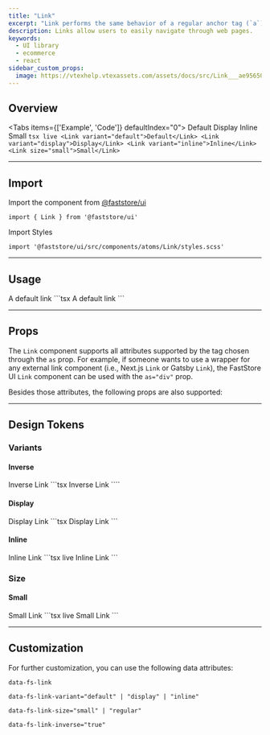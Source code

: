 ```yaml
---
title: "Link"
excerpt: "Link performs the same behavior of a regular anchor tag (`a`), but can be used as any HTML tag and component, including specific Frameworks link components."
description: Links allow users to easily navigate through web pages.
keywords:
  - UI library
  - ecommerce
  - react
sidebar_custom_props:
  image: https://vtexhelp.vtexassets.com/assets/docs/src/Link___ae95650d3842207e2d790446c3418086.png
---
```




## Overview

<Tabs items={['Example', 'Code']} defaultIndex="0">
  <Tab>
    <OverviewSection>
      <Link variant="default">Default</Link>
      <Link variant="display">Display</Link>
      <Link variant="inline">Inline</Link>
      <Link size="small">Small</Link>
    </OverviewSection>
  </Tab>
  <Tab>
    ```tsx live
    <Link variant="default">Default</Link>
    <Link variant="display">Display</Link>
    <Link variant="inline">Inline</Link>
    <Link size="small">Small</Link>
    ```
  </Tab>
</Tabs>

---

## Import

Import the component from [@faststore/ui](/../docs/faststore/components-index)

```tsx
import { Link } from '@faststore/ui'
```

Import Styles

```tsx
import '@faststore/ui/src/components/atoms/Link/styles.scss'
```

---

## Usage

<OverviewSection>
  <Link href="/">A default link</Link>
</OverviewSection>
```tsx
<Link href="/">A default link</Link>
```

---

## Props

The `Link` component supports all attributes supported by the tag chosen through the `as` prop.
For example, if someone wants to use a wrapper for any external link component (i.e., Next.js `Link` or Gatsby `Link`), the FastStore UI `Link` component can be used with the `as="div"` prop.

Besides those attributes, the following props are also supported:

<PropsSection name="link" />

---

## Design Tokens

<TokenTable>
  <TokenRow token="--fs-link-min-width" value="auto" />
  <TokenRow token="--fs-link-min-height" value="var(--fs-link-min-width)" />
  <TokenRow
    token="--fs-link-padding"
    value="var(--fs-spacing-2) var(--fs-spacing-0)"
  />
  <TokenRow token="--fs-link-border-radius" value="var(--fs-border-radius)" />
  <TokenDivider />
  <TokenRow token="--fs-link-text-line-height" value="1.5" />
  <TokenRow token="--fs-link-text-color" value="var(--fs-color-link)" isColor />
  <TokenRow
    token="--fs-link-text-color-visited"
    value="var(--fs-color-link-visited)"
    isColor
  />
  <TokenRow token="--fs-link-text-decoration" value="none" />
  <TokenRow token="--fs-link-text-decoration-hover" value="underline" />
  <TokenDivider />
  <TokenRow
    token="--fs-link-transition-function"
    value="var(--fs-transition-function)"
  />
  <TokenRow
    token="--fs-link-transition-property"
    value="var(--fs-transition-property)"
  />
  <TokenRow
    token="--fs-link-transition-timing"
    value="var(--fs-transition-timing)"
  />
</TokenTable>

### Variants

#### Inverse

<OverviewSection dark>
  <Link inverse={true}>Inverse Link</Link>
</OverviewSection>
```tsx
<Link inverse={true}>Inverse Link</Link>
````

<TokenTable>
  <TokenRow
    token="--fs-link-inverse-text-color"
    value="var(--fs-color-link-inverse)"
    isColor
  />
  <TokenRow
    token="--fs-link-inverse-text-color-visited"
    value="var(--fs-link-inverse-text-color)"
    globalValue="var(--fs-color-link-inverse)"
    isColor
  />
</TokenTable>

#### Display

<OverviewSection>
  <Link variant="display">Display Link</Link>
</OverviewSection>
```tsx
<Link variant="display">Display Link</Link>
```

<TokenTable>
  <TokenRow
    token="--fs-link-display-text-line-height"
    value="var(--fs-link-text-line-height)"
  />
  <TokenRow
    token="--fs-link-display-text-color"
    value="var(--fs-color-text-display)"
    isColor
  />
  <TokenRow
    token="--fs-link-display-text-color-visited"
    value="var(--fs-link-display-text-color)"
    globalValue="var(--fs-color-text-display)"
    isColor
  />
</TokenTable>

#### Inline

<OverviewSection>
  <Link variant="inline">Inline Link</Link>
</OverviewSection>
```tsx live
<Link variant="inline">Inline Link</Link>
```

<TokenTable>
  <TokenRow token="--fs-link-inline-padding" value="0" />
  <TokenRow token="--fs-link-inline-text-decoration" value="underline" />
  <TokenRow
    token="--fs-link-inline-text-color"
    value="var(--fs-link-text-color)"
    globalValue="var(--fs-color-link)"
    isColor
  />
</TokenTable>

### Size

#### Small

<OverviewSection>
  <Link size="small">Small Link</Link>
</OverviewSection>
```tsx live
<Link size="small">Small Link</Link>
```

<TokenTable>
  <TokenRow token="--fs-link-small-text-size" value="var(--fs-text-size-1)" />
  <TokenRow
    token="--fs-link-small-padding"
    value="var(--fs-spacing-1) var(--fs-spacing-0)"
  />
</TokenTable>

---

## Customization

For further customization, you can use the following data attributes:

`data-fs-link`

`data-fs-link-variant="default" | "display" | "inline"`

`data-fs-link-size="small" | "regular"`

`data-fs-link-inverse="true"`
